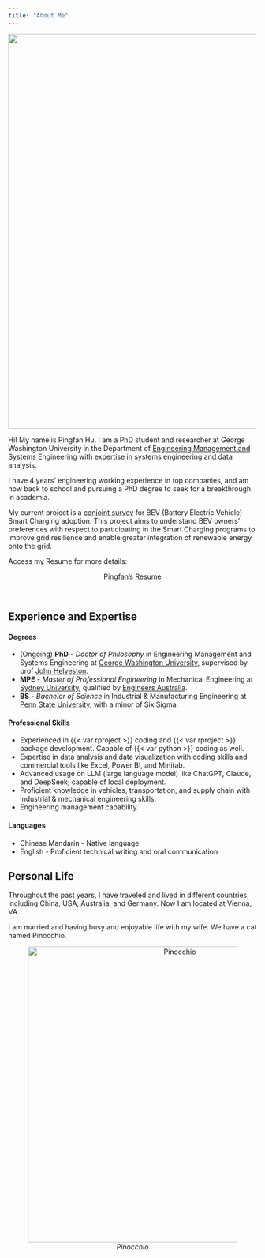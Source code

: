 ```yaml
---
title: "About Me"
---
```


![](/figs/about.jpeg){fig-align="center" width="800"}

Hi! My name is Pingfan Hu. I am a PhD student and researcher at George Washington University in the Department of [Engineering Management and Systems Engineering](https://www.emse.seas.gwu.edu) with expertise in systems engineering and data analysis.

I have 4 years' engineering working experience in top companies, and am now back to school and pursuing a PhD degree to seek for a breakthrough in academia.

My current project is a [conjoint survey](https://jhelvy.github.io/smartcharging/) for BEV (Battery Electric Vehicle) Smart Charging adoption. This project aims to understand BEV owners' preferences with respect to participating in the Smart Charging programs to improve grid resilience and enable greater integration of renewable energy onto the grid.

Access my Resume for more details:

<center>
<a href="resume.pdf" class="btn btn-primary" role="button" target="_blank"> Pingfan's Resume </a>
</center>
<br>

## Experience and Expertise

#### Degrees

- (Ongoing) **PhD** - *Doctor of Philosophy* in Engineering Management and Systems Engineering at [George Washington University](https://www.emse.seas.gwu.edu), supervised by prof [John Helveston](https://www.jhelvy.com).
- **MPE** - *Master of Professional Engineering* in Mechanical Engineering at [Sydney University](https://www.sydney.edu.au/engineering/study/undergraduate-courses/mechanical-engineering.html), qualified by [Engineers Australia](https://www.engineersaustralia.org.au).
- **BS** - *Bachelor of Science* in Industrial & Manufacturing Engineering at [Penn State University](https://www.ime.psu.edu), with a minor of Six Sigma.

#### Professional Skills

-   Experienced in {{< var rproject >}} coding and {{< var rproject >}} package development. Capable of {{< var python >}} coding as well.
-   Expertise in data analysis and data visualization with coding skills and commercial tools like Excel, Power BI, and Minitab.
-   Advanced usage on LLM (large language model) like ChatGPT, Claude, and DeepSeek; capable of local deployment.
-   Proficient knowledge in vehicles, transportation, and supply chain with industrial & mechanical engineering skills.
-   Engineering management capability.

#### Languages

-   Chinese Mandarin - Native language
-   English - Proficient technical writing and oral communication

## Personal Life

Throughout the past years, I have traveled and lived in different countries, including China, USA, Australia, and Germany. Now I am located at Vienna, VA.

I am married and having busy and enjoyable life with my wife. We have a cat named Pinocchio.

::: {style="text-align: center;"}
![*Pinocchio*](/figs/pinocchio.jpeg){fig-alt="Pinocchio" width="600"}
:::
